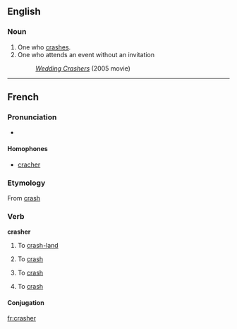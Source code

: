 ==English==

===Noun===
{{en-noun}}

# One who [[crash]]es.
# One who attends an event without an invitation
#: ''[[w:Wedding Crashers|Wedding Crashers]]'' (2005 movie)

----

==French==

===Pronunciation===
* {{IPA| /kʁa.ʃe/|lang=fr}}

====Homophones====
* [[cracher]]

===Etymology===
From {{etyl|en|fr}} [[crash]]

===Verb===
'''crasher'''

# {{context|of an aircraft}} To [[crash-land]]
# {{context|of a vehicle}} To [[crash]]
# {{economics|lang=fr}} To [[crash]]
# {{computing|lang=fr}} To [[crash]]

====Conjugation====
{{fr-conj-er|crash|avoir}}

[[fr:crasher]]